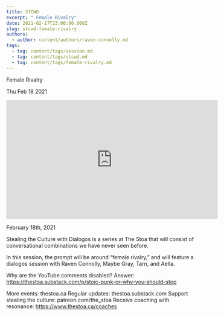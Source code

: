 ```yaml
---
title: STCWD
excerpt: " Female Rivalry"
date: 2021-02-17T23:00:00.000Z
slug: stcwd-female-rivalry
authors:
  - author: content/authors/raven-connolly.md
tags:
  - tag: content/tags/session.md
  - tag: content/tags/stcwd.md
  - tag: content/tags/female-rivalry.md
---
```




 Female Rivalry

Thu Feb 18 2021

<iframe width="560" height="315" src="https://www.youtube.com/embed/Eu5tAQcVtxw" title="STCWD: Female Rivalry w/ Raven Connolly, Maybe Gray, Tarn, and Aella" frameborder="0" allow="accelerometer; autoplay; clipboard-write; encrypted-media; gyroscope; picture-in-picture" allowfullscreen ></iframe>

February 18th, 2021

Stealing the Culture with Dialogos is a series at The Stoa that will consist of conversational combinations we have never seen before.

In this session, the prompt will be around “female rivalry,” and will feature a dialogos session with Raven Connolly, Maybe Gray, Tarn, and Aella.

Why are the YouTube comments disabled? Answer: https://thestoa.substack.com/p/stoic-punk-or-why-you-should-stop

More events: thestoa.ca
Regular updates: thestoa.substack.com
Support stealing the culture: patreon.com/the_stoa
Receive coaching with resonance: https://www.thestoa.ca/coaches


